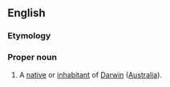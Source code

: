 ==English==

===Etymology===
{{suffix|en|Darwin|er}}

===Proper noun===
{{en-proper noun|-}}

# A [[native]] or [[inhabitant]] of [[Darwin]] ([[Australia]]).
